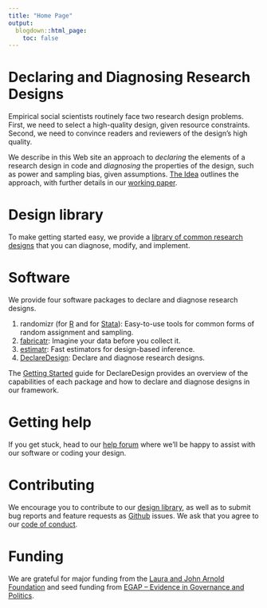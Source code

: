 ```yaml
---
title: "Home Page"
output:
  blogdown::html_page:
    toc: false
---
```

# Declaring and Diagnosing Research Designs

Empirical social scientists routinely face two research design problems. First, we need to select
a high-quality design, given resource constraints. Second, we need to convince readers and
reviewers of the design’s high quality.

We describe in this Web site an approach to *declaring* the elements of a research design in
code and *diagnosing* the properties of the design, such as power and sampling bias, given
assumptions. [The Idea](/idea/) outlines the approach, with further details in our [working paper](/paper.pdf).

# Design library

To make getting started easy, we provide a [library of common research designs](/library/) that you can
diagnose, modify, and implement.

# Software

We provide four software packages to declare and diagnose research designs.

1. randomizr (for [R](/r/randomizr/) and for [Stata](/stata/randomizr)): Easy-to-use tools for common forms of random assignment and sampling.
2. [fabricatr](/r/fabricatr/): Imagine your data before you collect it.
3. [estimatr](/r/estimatr/): Fast estimators for design-based inference.
4. [DeclareDesign](/r/DeclareDesign/): Declare and diagnose research designs.

The [Getting Started](/r/DeclareDesign/) guide for DeclareDesign provides an overview of
the capabilities of each package and how to declare and diagnose designs in our framework.

# Getting help

If you get stuck, head to our [help forum](http://discuss.declaredesign.org) where
we'll be happy to assist with our software or coding your design.

# Contributing

We  encourage you to contribute to our [design library](/library/),
as well as to submit bug reports and feature requests as [Github](https://github.com/DeclareDesign) issues.
We ask that you agree to our [code of conduct](/conduct/).

# Funding

We are grateful for major funding from the [Laura and John Arnold Foundation](http://www.arnoldfoundation.org/)
and seed funding from [EGAP -- Evidence in Governance and Politics](http://egap.org).
